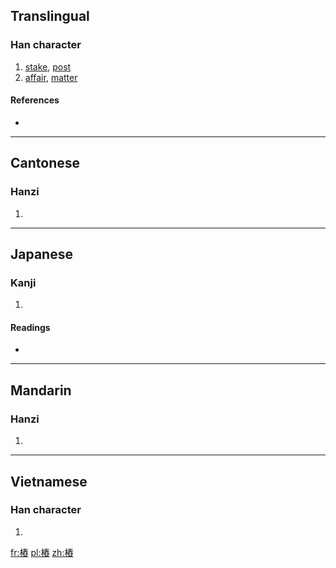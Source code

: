 {{also|桩}}
==Translingual==

===Han character===
{{Han char|rn=75|rad=木|as=11|sn=15|four=4597<sub>7</sub>|canj=木手大X (DQKX)}}

# [[stake]], [[post]]
# [[affair]], [[matter]]

====References====
* {{Han ref|kx=0548.190|dkj=15398|dj=0936.050|hdz=21272.020|uh=6A01|ud=27137|bh=BCCE|bd=48334}}

----

==Cantonese==

===Hanzi===
{{yue-hanzi|jyut=|y=jong1|sim=桩}}

# {{defn|Cantonese|sort=木11}}

----

==Japanese==

===Kanji===
{{ja-kanji|grade=|rs=木11}}

# {{defn|Japanese|sort=木11}}

====Readings====
* {{ja-readings|on=[[とう]] (tō), [[しょう]] (shō), [[しゅ]] (shu)|kun=[[くい]] (kui)}}

----

==Mandarin==

===Hanzi===
{{cmn-hanzi|sim=桩|pin=[[zhuāng]] ([[zhuang1]])|wg=chuang<sup>1</sup>}}

# {{defn|Mandarin|sort=木11}}

----

==Vietnamese==

===Han character===
{{vi-hantu|[[thung]], [[thủng]], [[thông]], [[thùng]], [[trang]]|rs=木11}}

# {{defn|Vietnamese|sort=木11}}

[[fr:樁]]
[[pl:樁]]
[[zh:樁]]